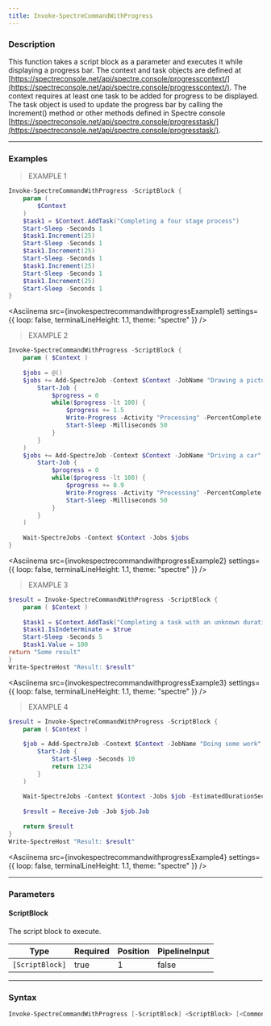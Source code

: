 ```yaml
---
title: Invoke-SpectreCommandWithProgress
---
```









### Description

This function takes a script block as a parameter and executes it while displaying a progress bar. The context and task objects are defined at [https://spectreconsole.net/api/spectre.console/progresscontext/](https://spectreconsole.net/api/spectre.console/progresscontext/).
The context requires at least one task to be added for progress to be displayed. The task object is used to update the progress bar by calling the Increment() method or other methods defined in Spectre console [https://spectreconsole.net/api/spectre.console/progresstask/](https://spectreconsole.net/api/spectre.console/progresstask/).



---


### Examples
> EXAMPLE 1

```powershell
Invoke-SpectreCommandWithProgress -ScriptBlock {
    param (
        $Context
    )
    $task1 = $Context.AddTask("Completing a four stage process")
    Start-Sleep -Seconds 1
    $task1.Increment(25)
    Start-Sleep -Seconds 1
    $task1.Increment(25)
    Start-Sleep -Seconds 1
    $task1.Increment(25)
    Start-Sleep -Seconds 1
    $task1.Increment(25)
    Start-Sleep -Seconds 1
}
```
<Asciinema
    src={invokespectrecommandwithprogressExample1}
    settings={{
        loop: false,
        terminalLineHeight: 1.1,
        theme: "spectre"
    }}
/>
> EXAMPLE 2

```powershell
Invoke-SpectreCommandWithProgress -ScriptBlock {
    param ( $Context )
    
    $jobs = @()
    $jobs += Add-SpectreJob -Context $Context -JobName "Drawing a picture" -Job (
        Start-Job {
            $progress = 0
            while($progress -lt 100) {
                $progress += 1.5
                Write-Progress -Activity "Processing" -PercentComplete $progress
                Start-Sleep -Milliseconds 50
            }
        }
    )
    $jobs += Add-SpectreJob -Context $Context -JobName "Driving a car" -Job (
        Start-Job {
            $progress = 0
            while($progress -lt 100) {
                $progress += 0.9
                Write-Progress -Activity "Processing" -PercentComplete $progress
                Start-Sleep -Milliseconds 50
            }
        }
    )
    
    Wait-SpectreJobs -Context $Context -Jobs $jobs
}
```
<Asciinema
    src={invokespectrecommandwithprogressExample2}
    settings={{
        loop: false,
        terminalLineHeight: 1.1,
        theme: "spectre"
    }}
/>
> EXAMPLE 3

```powershell
$result = Invoke-SpectreCommandWithProgress -ScriptBlock {
    param ( $Context )
    
    $task1 = $Context.AddTask("Completing a task with an unknown duration")
    $task1.IsIndeterminate = $true
    Start-Sleep -Seconds 5
    $task1.Value = 100
return "Some result"
}
Write-SpectreHost "Result: $result"
```
<Asciinema
    src={invokespectrecommandwithprogressExample3}
    settings={{
        loop: false,
        terminalLineHeight: 1.1,
        theme: "spectre"
    }}
/>
> EXAMPLE 4

```powershell
$result = Invoke-SpectreCommandWithProgress -ScriptBlock {
    param ( $Context )
    
    $job = Add-SpectreJob -Context $Context -JobName "Doing some work" -Job (
        Start-Job {
            Start-Sleep -Seconds 10
            return 1234
        }
    )
    
    Wait-SpectreJobs -Context $Context -Jobs $job -EstimatedDurationSeconds 5
    
    $result = Receive-Job -Job $job.Job
    
    return $result
}
Write-SpectreHost "Result: $result"
```
<Asciinema
    src={invokespectrecommandwithprogressExample4}
    settings={{
        loop: false,
        terminalLineHeight: 1.1,
        theme: "spectre"
    }}
/>


---


### Parameters
#### **ScriptBlock**

The script block to execute.






|Type           |Required|Position|PipelineInput|
|---------------|--------|--------|-------------|
|`[ScriptBlock]`|true    |1       |false        |





---


### Syntax
```powershell
Invoke-SpectreCommandWithProgress [-ScriptBlock] <ScriptBlock> [<CommonParameters>]
```
